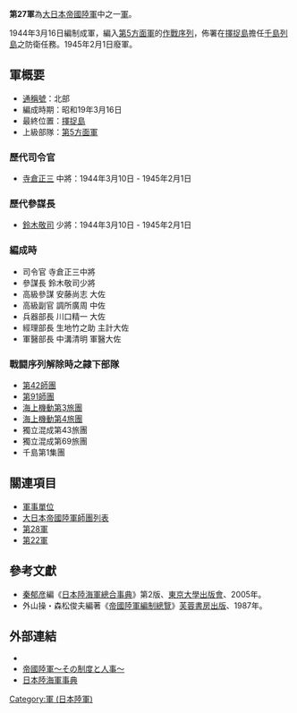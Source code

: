 {{japanese|japanese=第27軍|kana=だいにじゅうななぐん|romaji=dainijuunana-gun}}

'''第27軍'''為[[大日本帝國陸軍|大日本帝國陸軍]]中之一[[军_(编制单位)|軍]]。

1944年3月16日編制成軍，編入[[第5方面軍_(日本陸軍)|第5方面軍]]的[[作戰序列|作戰序列]]，佈署在[[擇捉島|擇捉島]]擔任[[千島列島|千島列島]]之防衛任務。1945年2月1日廢軍。

== 軍概要 ==
*[[通稱號|通稱號]]：北部
*編成時期：昭和19年3月16日
*最終位置：[[擇捉島|擇捉島]]
*上級部隊：[[第5方面軍_(日本陸軍)|第5方面軍]]
=== 歷代司令官 ===
*[[寺倉正三|寺倉正三]] 中將：1944年3月10日 -  1945年2月1日 
=== 歷代參謀長 ===
*[[鈴木敬司|鈴木敬司]] 少將：1944年3月10日 -  1945年2月1日

=== 編成時 ===
*司令官 寺倉正三中將
*參謀長 鈴木敬司少將
*高級參謀 安藤尚志 大佐
*高級副官 調所廣周 中佐
*兵器部長 川口精一 大佐
*經理部長 生地竹之助 主計大佐
*軍醫部長 中溝清明 軍醫大佐

=== 戰闘序列解除時之隷下部隊 ===
*[[第42師團|第42師團]]
*[[第91師團|第91師團]]
*[[海上機動旅團#海上機動第3旅團|海上機動第3旅團]]
*[[海上機動旅團#海上機動第4旅團|海上機動第4旅團]]
*獨立混成第43旅團
*獨立混成第69旅團
*千島第1集團

== 關連項目 ==
*[[軍事單位|軍事單位]]
*[[大日本帝國陸軍師團列表|大日本帝國陸軍師團列表]]
*[[第28軍_(日本陸軍)|第28軍]]
*[[第22軍_(日本陸軍)|第22軍]]

==參考文獻==
*[[秦郁彦|秦郁彦]]編《[[日本陸海軍總合事典|日本陸海軍總合事典]]》第2版、[[東京大學出版會|東京大學出版會]]、2005年。
*外山操・森松俊夫編著《[[帝國陸軍編制總覽|帝國陸軍編制總覽]]》[[芙蓉書房出版|芙蓉書房出版]]、1987年。

==外部連結==
*{{cite web
| last = Wendel
| first = Marcus
| url = http://www.axishistory.com/index.php?id=7311
| title = Axis History Factbook
| work = Japanese First Area Army(第27軍 (日本陸軍))
}}
*[https://web.archive.org/web/20080411094145/http://imperialarmy.hp.infoseek.co.jp/ 帝國陸軍～その制度と人事～]
*[https://web.archive.org/web/20100516180653/http://homepage1.nifty.com/kitabatake/rikukaiguntop.html 日本陸海軍事典]

{{日本軍陸軍序列軍}}
[[Category:軍_(日本陸軍)|Category:軍 (日本陸軍)]]
